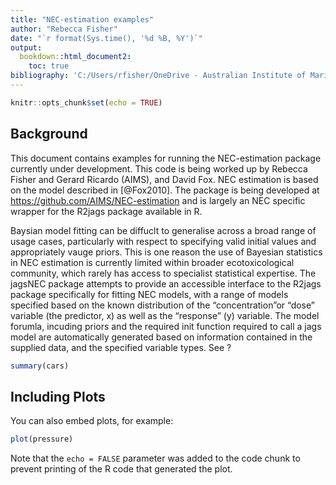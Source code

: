 ```yaml
---
title: "NEC-estimation examples"
author: "Rebecca Fisher"
date: "`r format(Sys.time(), '%d %B, %Y')`"
output: 
  bookdown::html_document2:
    toc: true
bibliography: 'C:/Users/rfisher/OneDrive - Australian Institute of Marine Science/Documents/library.bib'
---
```


```r
knitr::opts_chunk$set(echo = TRUE)
```

## Background

This document contains examples for running the NEC-estimation package currently under development. This code is being worked up by Rebecca Fisher and Gerard Ricardo (AIMS), and David Fox. NEC estimation is based on the model described in [@Fox2010]. The package is being developed at  <https://github.com/AIMS/NEC-estimation> and is largely an NEC specific wrapper for the R2jags package available in R.

Baysian model fitting can be diffuclt to generalise across a broad range of usage cases, particularly with respect to specifying valid initial values and appropriately vauge priors. This is one reason the use of Bayesian statistics in NEC estimation is currently limited within broader ecotoxicological community, which rarely has access to specialist statistical expertise. The jagsNEC package attempts to provide an accessible interface to the R2jags package specifically for fitting NEC models, with a range of models specified based on the known distribution of the "concentration"or "dose" variable (the predictor, x) as well as the "response" (y) variable. The model forumla, incuding priors and the required init function required to call a jags model are automatically generated based on information contained in the supplied data, and the specified variable types. See ?



```r
summary(cars)

```

## Including Plots

You can also embed plots, for example:

```r
plot(pressure)
```

Note that the `echo = FALSE` parameter was added to the code chunk to prevent printing of the R code that generated the plot.
